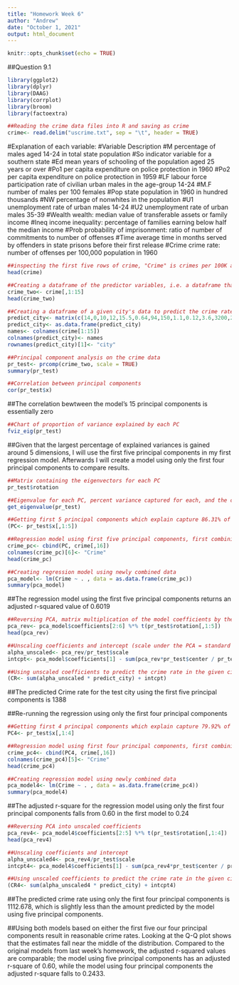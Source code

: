 ```yaml
---
title: "Homework Week 6"
author: "Andrew"
date: "October 1, 2021"
output: html_document
---
```


```r
knitr::opts_chunk$set(echo = TRUE)
```

##Question 9.1

```r
library(ggplot2)
library(dplyr)
library(DAAG)
library(corrplot)
library(broom)
library(factoextra)
```

```r
##Reading the crime data files into R and saving as crime
crime<- read.delim("uscrime.txt", sep = "\t", header = TRUE)
```

#Explanation of each variable:
#Variable	 	Description
#M		percentage of males aged 14-24 in total state population
#So		indicator variable for a southern state
#Ed		mean years of schooling of the population aged 25 years or over
#Po1		per capita expenditure on police protection in 1960
#Po2		per capita expenditure on police protection in 1959
#LF		labour force participation rate of civilian urban males in the age-group 14-24
#M.F		number of males per 100 females
#Pop		state population in 1960 in hundred thousands
#NW		percentage of nonwhites in the population
#U1		unemployment rate of urban males 14-24
#U2		unemployment rate of urban males 35-39
#Wealth		wealth: median value of transferable assets or family income
#Ineq		income inequality: percentage of families earning below half the median income
#Prob		probability of imprisonment: ratio of number of commitments to number of offenses
#Time		average time in months served by offenders in state prisons before their first release
#Crime		crime rate: number of offenses per 100,000 population in 1960

```r
##inspecting the first five rows of crime, "Crime" is crimes per 100K and the data I will be looking to predict
head(crime)
```
```r
##Creating a dataframe of the predictor variables, i.e. a dataframe that does not include Crime
crime_two<- crime[,1:15]
head(crime_two)
```
```r
##Creating a dataframe of a given city's data to predict the crime rate using the forthcoming regression models
predict_city<- matrix(c(14,0,10,12,15.5,0.64,94,150,1.1,0.12,3.6,3200,20.1,0.04,39), nrow = 1, ncol = 15)
predict_city<- as.data.frame(predict_city)
names<- colnames(crime[1:15])
colnames(predict_city)<- names
rownames(predict_city)[1]<- "city"
```

```r
##Principal component analysis on the crime data
pr_test<- prcomp(crime_two, scale = TRUE)
summary(pr_test)
```
```r
##Correlation between principal components
cor(pr_test$x)
```
##The correlation bewtween the model's 15 principal components is essentially zero

```r
##Chart of proportion of variance explained by each PC
fviz_eig(pr_test)
```

##Given that the largest percentage of explained variances is gained around 5 dimensions, I will use the first five principal components in my first regression model.  Afterwards I will create a model using only the first four principal components to compare results.

```r
##Matrix containing the eigenvectors for each PC
pr_test$rotation
```



```r
##Eigenvalue for each PC, percent variance captured for each, and the cumulative variance in percent captured
get_eigenvalue(pr_test)
```
```r
##Getting first 5 principal components which explain capture 86.31% of the variance
(PC<- pr_test$x[,1:5])
```
```r
##Regression model using first five principal components, first combining PC's and response variable
crime_pc<- cbind(PC, crime[,16])
colnames(crime_pc)[6]<- "Crime"
head(crime_pc)
```
```r
##Creating regression model using newly combined data
pca_model<- lm(Crime ~ . , data = as.data.frame(crime_pc))
summary(pca_model)
```

##The regression model using the first five principal components returns an adjusted r-squared value of 0.6019
```r
##Reversing PCA, matrix multiplication of the model coefficients by the transposed eigenvectors for the first five PC's
pca_rev<- pca_model$coefficients[2:6] %*% t(pr_test$rotation[,1:5])
head(pca_rev)
```

```r
##Unscaling coefficients and intercept (scale under the PCA = standard deviations, center = mean)
alpha_unscaled<- pca_rev/pr_test$scale
intcpt<- pca_model$coefficients[1] - sum(pca_rev*pr_test$center / pr_test$scale)
```


```r
##Using unscaled coefficients to predict the crime rate in the given city and adding the unscaled intercept
(CR<- sum(alpha_unscaled * predict_city) + intcpt)
```

##The predicted Crime rate for the test city using the first five principal components is 1388


##Re-running the regression using only the first four principal components

```r
##Getting first 4 principal components which explain capture 79.92% of the variance
PC4<- pr_test$x[,1:4]
```

```r
##Regression model using first four principal components, first combining PC's and response variable
crime_pc4<- cbind(PC4, crime[,16])
colnames(crime_pc4)[5]<- "Crime"
head(crime_pc4)
```
```r
##Creating regression model using newly combined data
pca_model4<- lm(Crime ~ . , data = as.data.frame(crime_pc4))
summary(pca_model4)
```

##The adjusted r-square for the regression model using only the first four principal components falls from 0.60 in the first model to 0.24

```r
##Reversing PCA into unscaled coefficients
pca_rev4<- pca_model4$coefficients[2:5] %*% t(pr_test$rotation[,1:4])
head(pca_rev4)
```
```r
##Unscaling coefficients and intercept
alpha_unscaled4<- pca_rev4/pr_test$scale
intcpt4<- pca_model4$coefficients[1] - sum(pca_rev4*pr_test$center / pr_test$scale)
```


```r
##Using unscaled coefficients to predict the crime rate in the given city
(CR4<- sum(alpha_unscaled4 * predict_city) + intcpt4)
```

##The predicted crime rate using only the first four principal components is 1112.678, which is slightly less than the amount predicted by the model using five principal components.


##Using both models based on either the first five our four principal components result in reasonable crime rates.  Looking at the Q-Q plot shows that the estimates fall near the middle of the distribution.  Compared to the original models from last week's homework, the adjusted r-squared values are comparable; the model using five principal components has an adjusted r-square of 0.60, while the model using four principal components the adjusted r-square falls to 0.2433.












